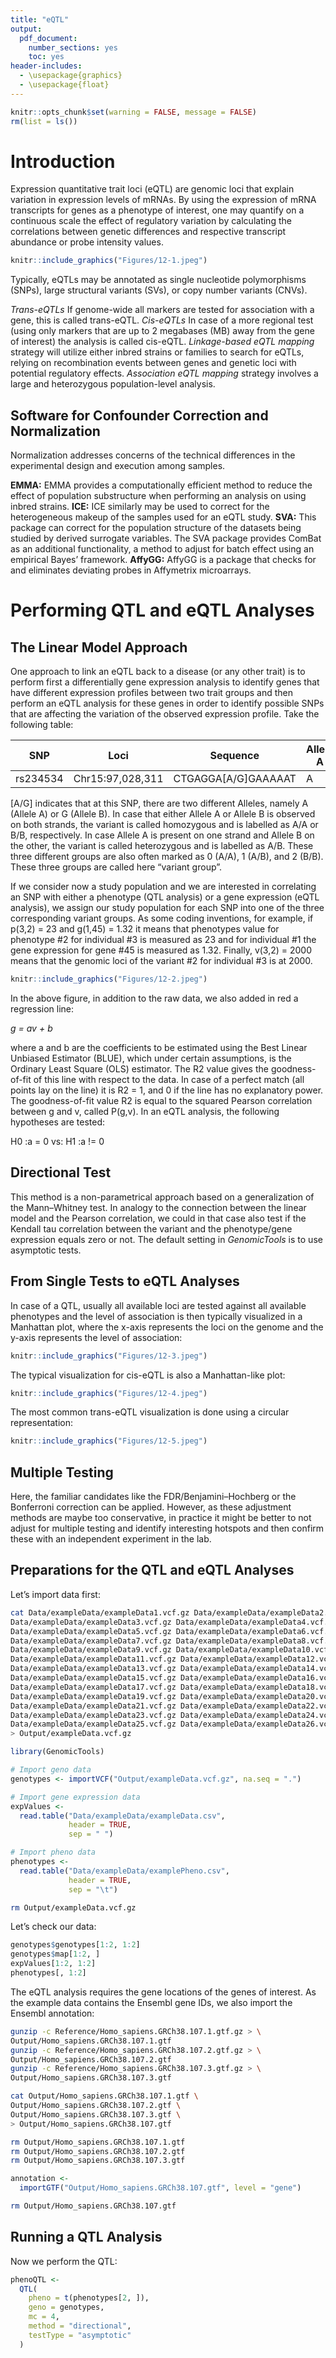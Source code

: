 ```yaml
---
title: "eQTL"
output: 
  pdf_document: 
    number_sections: yes
    toc: yes
header-includes: 
  - \usepackage{graphics}
  - \usepackage{float}
---
```


```r
knitr::opts_chunk$set(warning = FALSE, message = FALSE)
rm(list = ls())
```

\newpage

# Introduction
Expression quantitative trait loci (eQTL) are genomic loci that explain variation in expression levels of mRNAs. By using the expression of mRNA transcripts for genes as a phenotype of interest, one may quantify on a continuous scale the effect of regulatory variation by calculating the correlations between genetic differences and respective transcript abundance or probe intensity values.

```r
knitr::include_graphics("Figures/12-1.jpeg")
```

Typically, eQTLs may be annotated as single nucleotide polymorphisms (SNPs), large structural variants (SVs), or copy number variants (CNVs).

*Trans-eQTLs*  If genome-wide all markers are tested for association with a gene, this is called trans-eQTL.
*Cis-eQTLs* In case of a more regional test (using only markers that are up to 2 megabases (MB) away from the gene of interest) the analysis is called cis-eQTL.
*Linkage-based eQTL mapping* strategy will utilize either inbred strains or families to search for eQTLs, relying on recombination events between genes and genetic loci with potential regulatory effects.
*Association eQTL mapping* strategy involves a large and heterozygous population-level analysis.

## Software for Confounder Correction and Normalization
Normalization addresses concerns of the technical differences in the experimental design and execution among samples.

**EMMA:** EMMA provides a computationally efficient method to reduce the effect of population substructure when performing an analysis on using inbred strains.
**ICE:** ICE similarly may be used to correct for the heterogeneous makeup of the samples used for an eQTL study.
**SVA:** This package can correct for the population structure of the datasets being studied by derived surrogate variables. The SVA package provides ComBat as an additional functionality, a method to adjust for batch effect using an empirical Bayes’ framework.
**AffyGG:** AffyGG is a package that checks for and eliminates deviating probes in Affymetrix microarrays.

# Performing QTL and eQTL Analyses
## The Linear Model Approach
One approach to link an eQTL back to a disease (or any other trait) is to perform first a differentially gene expression analysis to identify genes that have different expression profiles between two trait groups and then perform an eQTL analysis for these genes in order to identify possible SNPs that are affecting the variation of the observed expression profile.
Take the following table:

| SNP          | Loci               | Sequence            | Allele A | Allele B |
| ------------ | ------------------ | ------------------- | -------- | -------- |
| rs234534     | Chr15:97,028,311   | CTGAGGA[A/G]GAAAAAT | A        | G        |

[A/G] indicates that at this SNP, there are two different Alleles, namely A (Allele A) or G (Allele B). In case that either Allele A or Allele B is observed on both strands, the variant is called homozygous and is labelled as A/A or B/B, respectively. In case Allele A is present on one strand and Allele B on the other, the variant is called heterozygous and is labelled as A/B. These three different groups are also often marked as 0 (A/A), 1 (A/B), and 2 (B/B). These three groups are called here "variant group".

If we consider now a study population and we are interested in correlating an SNP with either a phenotype (QTL analysis) or a gene expression (eQTL analysis), we assign our study population for each SNP into one of the three corresponding variant groups. As some coding inventions, for example, if p(3,2) = 23 and g(1,45) = 1.32 it means that phenotypes value for phenotype #2 for individual #3 is measured as 23 and for individual #1 the gene expression for gene #45 is measured as 1.32. Finally, v(3,2) = 2000 means that the genomic loci of the variant #2 for individual #3 is at 2000.

```r
knitr::include_graphics("Figures/12-2.jpeg")
```

In the above figure, in addition to the raw data, we also added in red a regression line:

*g = av + b*

where a and b are the coefficients to be estimated using the Best Linear Unbiased Estimator (BLUE), which under certain assumptions, is the Ordinary Least Square (OLS) estimator. The R2 value gives the goodness-of-fit of this line with respect to the data. In case of a perfect match (all points lay on the line) it is R2 = 1, and 0 if the line has no explanatory power. The goodness-of-fit value R2 is equal to the squared Pearson correlation between g and v, called P(g,v). In an eQTL analysis, the following hypotheses are tested:

H0 :a = 0 vs: H1 :a != 0

## Directional Test
This method is a non-parametrical approach based on a generalization of the Mann–Whitney test. In analogy to the connection between the linear model and the Pearson correlation, we could in that case also test if the Kendall tau correlation between the variant and the phenotype/gene expression equals zero or not. The default setting in *GenomicTools* is to use asymptotic tests.

## From Single Tests to eQTL Analyses
In case of a QTL, usually all available loci are tested against all available phenotypes and the level of association is then typically visualized in a Manhattan plot, where the x-axis represents the loci on the genome and the y-axis represents the level of association:

```r
knitr::include_graphics("Figures/12-3.jpeg")
```


The typical visualization for cis-eQTL is also a Manhattan-like plot:

```r
knitr::include_graphics("Figures/12-4.jpeg")
```


The most common trans-eQTL visualization is done using a circular representation:

```r
knitr::include_graphics("Figures/12-5.jpeg")
```

## Multiple Testing
Here, the familiar candidates like the FDR/Benjamini–Hochberg or the Bonferroni correction can be applied. However, as these adjustment methods are maybe too conservative, in practice it might be better to not adjust for multiple testing and identify interesting hotspots and then confirm these with an independent experiment in the lab.

## Preparations for the QTL and eQTL Analyses
Let's import data first:
```bash
cat Data/exampleData/exampleData1.vcf.gz Data/exampleData/exampleData2.vcf.gz \
Data/exampleData/exampleData3.vcf.gz Data/exampleData/exampleData4.vcf.gz \
Data/exampleData/exampleData5.vcf.gz Data/exampleData/exampleData6.vcf.gz \
Data/exampleData/exampleData7.vcf.gz Data/exampleData/exampleData8.vcf.gz \
Data/exampleData/exampleData9.vcf.gz Data/exampleData/exampleData10.vcf.gz \
Data/exampleData/exampleData11.vcf.gz Data/exampleData/exampleData12.vcf.gz \
Data/exampleData/exampleData13.vcf.gz Data/exampleData/exampleData14.vcf.gz \
Data/exampleData/exampleData15.vcf.gz Data/exampleData/exampleData16.vcf.gz \
Data/exampleData/exampleData17.vcf.gz Data/exampleData/exampleData18.vcf.gz \
Data/exampleData/exampleData19.vcf.gz Data/exampleData/exampleData20.vcf.gz \
Data/exampleData/exampleData21.vcf.gz Data/exampleData/exampleData22.vcf.gz \
Data/exampleData/exampleData23.vcf.gz Data/exampleData/exampleData24.vcf.gz \
Data/exampleData/exampleData25.vcf.gz Data/exampleData/exampleData26.vcf.gz \
> Output/exampleData.vcf.gz
```

```r
library(GenomicTools)

# Import geno data
genotypes <- importVCF("Output/exampleData.vcf.gz", na.seq = ".")

# Import gene expression data
expValues <-
  read.table("Data/exampleData/exampleData.csv",
             header = TRUE,
             sep = " ")

# Import pheno data
phenotypes <-
  read.table("Data/exampleData/examplePheno.csv",
             header = TRUE,
             sep = "\t")
```

```bash
rm Output/exampleData.vcf.gz
```

Let's check our data:
```r
genotypes$genotypes[1:2, 1:2]
genotypes$map[1:2, ]
expValues[1:2, 1:2]
phenotypes[, 1:2]
```

The eQTL analysis requires the gene locations of the genes of interest. As the example data contains the Ensembl gene IDs, we also import the Ensembl annotation:
```bash
gunzip -c Reference/Homo_sapiens.GRCh38.107.1.gtf.gz > \
Output/Homo_sapiens.GRCh38.107.1.gtf
gunzip -c Reference/Homo_sapiens.GRCh38.107.2.gtf.gz > \
Output/Homo_sapiens.GRCh38.107.2.gtf
gunzip -c Reference/Homo_sapiens.GRCh38.107.3.gtf.gz > \
Output/Homo_sapiens.GRCh38.107.3.gtf

cat Output/Homo_sapiens.GRCh38.107.1.gtf \
Output/Homo_sapiens.GRCh38.107.2.gtf \
Output/Homo_sapiens.GRCh38.107.3.gtf \
> Output/Homo_sapiens.GRCh38.107.gtf

rm Output/Homo_sapiens.GRCh38.107.1.gtf
rm Output/Homo_sapiens.GRCh38.107.2.gtf
rm Output/Homo_sapiens.GRCh38.107.3.gtf
```

```r
annotation <-
  importGTF("Output/Homo_sapiens.GRCh38.107.gtf", level = "gene")
```

```bash
rm Output/Homo_sapiens.GRCh38.107.gtf
```

## Running a QTL Analysis
Now we perform the QTL:
```r
phenoQTL <-
  QTL(
    pheno = t(phenotypes[2, ]),
    geno = genotypes,
    mc = 4,
    method = "directional",
    testType = "asymptotic"
  )
```

